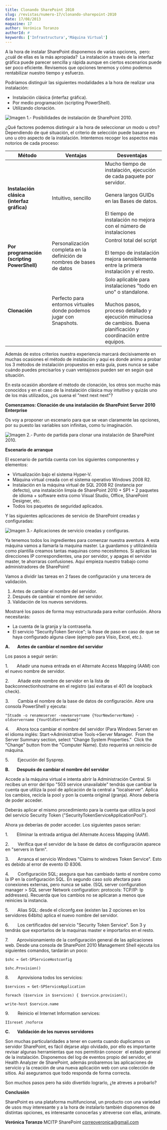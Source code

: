 ```yaml
---
title: Clonando SharePoint 2010
slug: /revistas/numero-17/clonando-sharepoint-2010
date: 17/08/2013
magazine: 17
author: Verónica Toranzo
authorId: #
keywords: ['Infrastructura','Máquina Virtual']
---
```






A la hora de instalar SharePoint disponemos de varias opciones,  pero: ¿cuál de ellas es la más apropiada?  La instalación a través de la interfaz gráfica puede parecer sencilla y rápida aunque en ciertos escenarios puede ser poco eficiente. Revisemos que opciones tenemos y cómo podemos rentabilizar nuestro tiempo y esfuerzo.

Podríamos distinguir las siguientes modalidades a la hora de realizar una instalación:

- Instalación clásica (interfaz gráfica).
- Por medio programación (scripting PowerShell).
- Utilizando clonación.


![Imagen 1.- Posibilidades de instalación de SharePoint 2010.](../../../images/numero17/clonando-sharepoint-2010/figura1.png)

¿Qué factores podemos distinguir a la hora de seleccionar un modo u otro? Dependiendo de qué situación, el criterio de selección puede basarse en uno u otro aspecto de la instalación. Intentemos recoger los aspectos más notorios de cada proceso:


| **Método** | **Ventajas** | **Desventajas** |
| --- | --- | --- |
| **Instalación clásica (interfaz gráfica)** | Intuitivo, sencillo | Mucho tiempo de instalación, ejecución de cada paquete por servidor.<br /><br />Genera largos GUIDs en las Bases de datos.<br /><br />El tiempo de instalación no mejora con el número de instalaciones |
| **Por programación (scripting PowerShell)** | Personalización completa en la definición de nombres de bases de datos | Control total del script<br /><br />El tempo de instalación mejora sensiblemente entre la primera instalación y el resto. |
| **Clonación** | Perfecto para entornos virtuales donde podemos jugar con Snapshots. | Solo aplicable para instalaciones "todo en uno" o standalone.<br /><br />Muchos pasos, proceso detallado y ejecución minuciosa de cambios. Buena planificación y coordinación entre equipos. |


Además de estos criterios nuestra experiencia marcará decisivamente en muchas ocasiones el método de instalación y aquí es donde animo a probar los 3 métodos de instalación propuestos en esta guía, pues nunca se sabe cuándo puedes precisarlos y cuan ventajosos pueden ser en según qué situación.

En esta ocasión abordare el método de clonación, los otros son mucho más conocidos y en el caso de la instalación clásica muy intuitivo y quizás uno de los más utilizados, ¿os suena el "next next next"?

**Comenzamos: Clonación de una instalación de SharePoint Server 2010 Enterprise**

Os voy a proponer un escenario para que se vean claramente las opciones, por su puesto las variables son infinitas, como tu imaginación.

![Imagen 2.- Punto de partida para clonar una instalación de SharePoint 2010.](../../../images/numero17/clonando-sharepoint-2010/figura2.png)

**Escenario de arranque**

El escenario de partida cuenta con los siguientes componentes y elementos:

- Virtualización bajo el sistema Hyper-V.
- Máquina virtual creada con el sistema operativo Windows 2008 R2.
- Instalación en la máquina virtual de SQL 2008 R2 (instancia por defecto), una instalación limpia de SharePoint 2010 + SP1 + 2 paquetes de idioma + software extra como Visual Studio, Office, SharePoint Designer, etc.
- Todos los paquetes de seguridad aplicados.


Y las siguientes aplicaciones de servicio de SharePoint creadas y configuradas:

![Imagen 3.- Aplicaciones de servicio creadas y configuras.](../../../images/numero17/clonando-sharepoint-2010/figura3.png)

Ya tenemos todos los ingredientes para comenzar nuestra aventura. A esta máquina vamos a llamarla la maquina master. La guardamos y utilizándola como plantilla creamos tantas maquinas como necesitemos. Si aplicas las direcciones IP correspondientes, una por servidor, y apagas el servidor master, te ahorraras confusiones. Aquí empieza nuestro trabajo como administradores de SharePoint!

Vamos a dividir las tareas en 2 fases de configuración y una tercera de validación.

1. Antes de cambiar el nombre del servidor.
2. Después de cambiar el nombre del servidor.
3. Validación de los nuevos servidores.


Mostraré los pasos de forma muy estructurada para evitar confusión. Ahora necesitarás:

- La cuenta de la granja y la contraseña.
- El servicio "SecurityToken Service"; la frase de paso en caso de que se haya configurado alguna clave (ejemplo para Visio, Excel, etc.).


**A.**      **Antes de cambiar el nombre del servidor**

Los pasos a seguir serán:

1.       Añadir una nueva entrada en el Alternate Access Mapping (AAM) con el nuevo nombre de servidor.

2.       Añade este nombre de servidor en la lista de backconnectionhostname en el registro (así evitaras el 401 de loopback check).

3.       Cambia el nombre de la base de datos de configuración. Abre una consola PowerShell y ejecuta:
```
"Stsadm -o renameserver -newservername {YourNewServerName} -oldservername {YourOldServerName}"
```

4.      Ahora toca cambiar el nombre del servidor (Para Windows Server en el idioma inglés: Start-&gt;Administrative Tools-&gt;Server Manager.  From the Server Summary section, select "Change System Properties."  Click the "Change" button from the "Computer Name). Esto requerirá un reinicio de máquina.

5.       Ejecución del Sysprep.

**B.**      **Después de cambiar el nombre del servidor**

Accede a la máquina virtual e intenta abrir la Administración Central. Si recibes un error del tipo "503 service unavailable" tendrás que cambiar la cuenta que utiliza la pool de aplicación de la central a "localserver". Aplica los cambios, recicla la pool y pon la cuenta original (granja). Ahora debería de poder acceder.

Deberás aplicar el mismo procedimiento para la cuenta que utiliza la pool del servicio Security Token ("SecurityTokenServiceApplicationPool").

Ahora ya deberías de poder acceder. Los siguientes pasos serian:

1.       Eliminar la entrada antigua del Alternate Access Mapping (AAM).

2.       Verifica que el servidor de la base de datos de configuración aparece en "servers in farm".

3.       Arranca el servicio Windows "Claims to windows Token Service". Esto es debido al error de evento ID 8306.

4.       Configuración SQL; asegura que has cambiado tanto el nombre como la IP en la configuración SQL. En segundo caso solo afectara para conexiones externas, pero nunca se sabe. (SQL server configuration manager &gt; SQL server Network configuration: protocols: TCP/IP: Ip addresses). Recuerda que los cambios no se aplicaran a menos que reinicies la instancia.

5.       Alias SQL: desde el cliconfg.exe (existen las 2 opciones en los servidores 64bits) aplica el nuevo nombre del servidor.

6.       Los certificados del servicio "Security Token Service". Son 3 y tendrás que exportarlos de la maquinas master e importarlos en el resto.

7.       Aprovisionamiento de la configuración general de las aplicaciones web. Desde una consola de SharePoint 2010 Management Shell ejecuta los siguientes comandos, tardarán un poco:
```
$shc = Get-SPServiceHostconfig

$shc.Provision()
```
8.       Aprovisiona todos los servicios:
```
$services = Get-SPServiceApplication

foreach ($service in $services) { $service.provision();

write-host $service.name
```
9.       Reinicio el Internet Information services:
```
IIsreset /noforce
```
**C.**      **Validación de los nuevos servidores**

Son muchas particularidades a tener en cuenta cuando duplicamos un servidor SharePoint, es fácil dejarse algo olvidado, por ello es importante revisar algunas herramientas que nos permitirán conocer  el estado general de la instalación. Disponemos del log de eventos propio del servidor, el Health Analyzer de SharePoint, además probaremos las aplicaciones de servicio y la creación de una nueva aplicación web con una colección de sitios. Así aseguramos que todo responda de forma correcta.

Son muchos pasos pero ha sido divertido lograrlo, ¿te atreves a probarlo?

**Conclusión**

SharePoint es una plataforma multifuncional, un producto con una variedad de usos muy interesante y a la hora de instalarlo también disponemos de distintas opciones, es interesante conocerlas y atreverse con ellas, anímate.


**Verónica Toranzo**
MCITP SharePoint 
[correoveronica@gmail.com](mailto:correoveronica@gmail.com)

 
 
